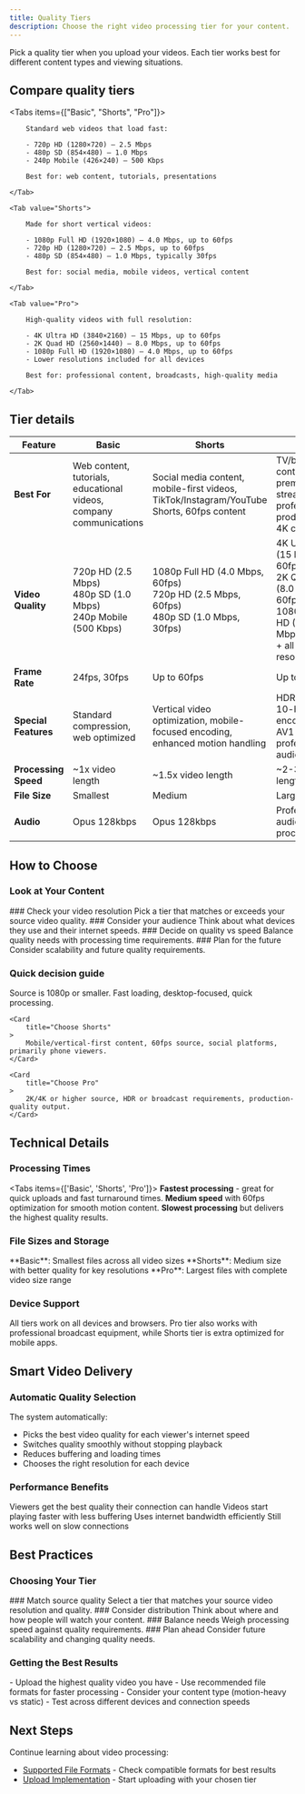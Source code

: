 ```yaml
---
title: Quality Tiers
description: Choose the right video processing tier for your content.
---
```




Pick a quality tier when you upload your videos. Each tier works best for different content types and viewing situations.

## Compare quality tiers

<Tabs items={["Basic", "Shorts", "Pro"]}>
    <Tab value="Basic">

        Standard web videos that load fast:

        - 720p HD (1280×720) — 2.5 Mbps
        - 480p SD (854×480) — 1.0 Mbps
        - 240p Mobile (426×240) — 500 Kbps

        Best for: web content, tutorials, presentations

    </Tab>

    <Tab value="Shorts">

        Made for short vertical videos:

        - 1080p Full HD (1920×1080) — 4.0 Mbps, up to 60fps
        - 720p HD (1280×720) — 2.5 Mbps, up to 60fps
        - 480p SD (854×480) — 1.0 Mbps, typically 30fps

        Best for: social media, mobile videos, vertical content

    </Tab>

    <Tab value="Pro">

        High-quality videos with full resolution:

        - 4K Ultra HD (3840×2160) — 15 Mbps, up to 60fps
        - 2K Quad HD (2560×1440) — 8.0 Mbps, up to 60fps
        - 1080p Full HD (1920×1080) — 4.0 Mbps, up to 60fps
        - Lower resolutions included for all devices

        Best for: professional content, broadcasts, high-quality media

    </Tab>
</Tabs>

## Tier details

| Feature              | Basic                                                                | Shorts                                                                                      | Pro                                                                                                                           |
|----------------------|----------------------------------------------------------------------|---------------------------------------------------------------------------------------------|-------------------------------------------------------------------------------------------------------------------------------|
| **Best For**         | Web content, tutorials, educational videos, company communications   | Social media content, mobile-first videos, TikTok/Instagram/YouTube Shorts, 60fps content   | TV/broadcast content, premium streaming, professional production, 4K content                                                  |
| **Video Quality**    | 720p HD (2.5 Mbps)<br/>480p SD (1.0 Mbps)<br/>240p Mobile (500 Kbps) | 1080p Full HD (4.0 Mbps, 60fps)<br/>720p HD (2.5 Mbps, 60fps)<br/>480p SD (1.0 Mbps, 30fps) | 4K Ultra HD (15 Mbps, 60fps)<br/>2K Quad HD (8.0 Mbps, 60fps)<br/>1080p Full HD (4.0 Mbps, 60fps)<br/>+ all lower resolutions |
| **Frame Rate**       | 24fps, 30fps                                                         | Up to 60fps                                                                                 | Up to 60fps                                                                                                                   |
| **Special Features** | Standard compression, web optimized                                  | Vertical video optimization, mobile-focused encoding, enhanced motion handling              | HDR support, 10-bit encoding, AV1 codec, professional audio                                                                   |
| **Processing Speed** | ~1x video length                                                     | ~1.5x video length                                                                          | ~2-3x video length                                                                                                            |
| **File Size**        | Smallest                                                             | Medium                                                                                      | Largest                                                                                                                       |
| **Audio**            | Opus 128kbps                                                          | Opus 128kbps                                                                                 | Professional audio processing                                                                                                 |

## How to Choose

### Look at Your Content

<Steps>
    <Step>
    ### Check your video resolution
    Pick a tier that matches or exceeds your source video quality.
    </Step>
    <Step>
    ### Consider your audience
    Think about what devices they use and their internet speeds.
    </Step>
    <Step>
    ### Decide on quality vs speed
    Balance quality needs with processing time requirements.
    </Step>
    <Step>
    ### Plan for the future
    Consider scalability and future quality requirements.
    </Step>
</Steps>

### Quick decision guide

<Columns cols={3}>
    <Card
        title="Choose Basic"
    >
        Source is 1080p or smaller. Fast loading, desktop-focused, quick processing.
    </Card>

    <Card
        title="Choose Shorts"
    >
        Mobile/vertical-first content, 60fps source, social platforms, primarily phone viewers.
    </Card>

    <Card
        title="Choose Pro"
    >
        2K/4K or higher source, HDR or broadcast requirements, production-quality output.
    </Card>
</Columns>

## Technical Details

### Processing Times

<Tabs items={['Basic', 'Shorts', 'Pro']}>
<Tab value="Basic">
**Fastest processing** - great for quick uploads and fast turnaround times.
</Tab>
<Tab value="Shorts">
**Medium speed** with 60fps optimization for smooth motion content.
</Tab>
<Tab value="Pro">
**Slowest processing** but delivers the highest quality results.
</Tab>
</Tabs>

### File Sizes and Storage

<Callout type="info">
**Basic**: Smallest files across all video sizes  
**Shorts**: Medium size with better quality for key resolutions  
**Pro**: Largest files with complete video size range
</Callout>

### Device Support

All tiers work on all devices and browsers. Pro tier also works with professional broadcast equipment, while Shorts tier is extra optimized for mobile apps.

## Smart Video Delivery

### Automatic Quality Selection

The system automatically:

- Picks the best video quality for each viewer's internet speed
- Switches quality smoothly without stopping playback
- Reduces buffering and loading times
- Chooses the right resolution for each device

### Performance Benefits

<Columns cols={4}>
<Card title="Optimal Quality">Viewers get the best quality their connection can handle</Card>
<Card title="Fast Startup">Videos start playing faster with less buffering</Card>
<Card title="Efficient Bandwidth">Uses internet bandwidth efficiently</Card>
<Card title="Reliable Playback">Still works well on slow connections</Card>
</Columns>

## Best Practices

### Choosing Your Tier

<Steps>
<Step>
### Match source quality
Select a tier that matches your source video resolution and quality.
</Step>
<Step>
### Consider distribution
Think about where and how people will watch your content.
</Step>
    <Step>
### Balance needs
Weigh processing speed against quality requirements.
</Step>
<Step>
    ### Plan ahead
Consider future scalability and changing quality needs.
</Step>
</Steps>

### Getting the Best Results

<Callout type="tip">
- Upload the highest quality video you have
- Use recommended file formats for faster processing
- Consider your content type (motion-heavy vs static)
- Test across different devices and connection speeds
</Callout>

## Next Steps

Continue learning about video processing:

- [Supported File Formats](/platform/uploads/videos/supported-formats) - Check compatible formats for best results
- [Upload Implementation](/platform/uploads/videos/upload-implementation) - Start uploading with your chosen tier